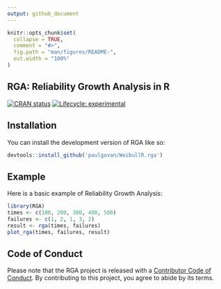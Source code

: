 ```yaml
---
output: github_document
---
```


<!-- README.md is generated from README.Rmd. Please edit that file -->

```r
knitr::opts_chunk$set(
  collapse = TRUE,
  comment = "#>",
  fig.path = "man/figures/README-",
  out.width = "100%"
)
```

## RGA: Reliability Growth Analysis in R

<!-- badges: start -->
[![CRAN status](https://www.r-pkg.org/badges/version/RGA)](https://CRAN.R-project.org/package=RGA)
[![Lifecycle: experimental](https://img.shields.io/badge/lifecycle-experimental-orange.svg)](https://lifecycle.r-lib.org/articles/stages.html#experimental)
<!-- badges: end -->

## Installation

You can install the development version of RGA like so:

``` r
devtools::install_github('paulgovan/WeibullR.rga')
```

## Example

Here is a basic example of Reliability Growth Analysis:

```r
library(RGA)
times <- c(100, 200, 300, 400, 500)
failures <- c(1, 2, 1, 3, 2)
result <- rga(times, failures)
plot_rga(times, failures, result)
```

## Code of Conduct
  
Please note that the RGA project is released with a [Contributor Code of Conduct](https://contributor-covenant.org/version/2/1/CODE_OF_CONDUCT.html). By contributing to this project, you agree to abide by its terms.

